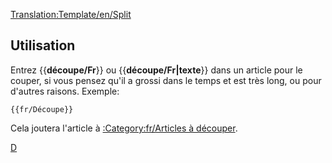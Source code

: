 <noinclude>[[Translation:Template/en/Split]]</noinclude>{{fr/Fenêtre de message| type  = mouvement
| image = en/Split.png
| texte = <strong>Découpe</strong><br>Il a été suggéré que cette page soit partagée en de multiples pages. <p>{{{1|}}}</p>
}}<includeonly>{{{2|[[Category:fr/Articles à découper]]}}}</includeonly><noinclude>

==Utilisation==
Entrez <nowiki>{{</nowiki>'''découpe/Fr'''<nowiki>}}</nowiki> ou <nowiki>{{</nowiki>'''découpe/Fr|texte'''<nowiki>}}</nowiki> dans un article pour le couper, si vous pensez qu'il a grossi dans le temps et est très long, ou pour d'autres raisons. Exemple: 
<pre>{{fr/Découpe}}</pre>
Cela joutera l'article à [[:Category:fr/Articles à découper]].

[[Category:fr/Fenêtres de message|D]]</noinclude>